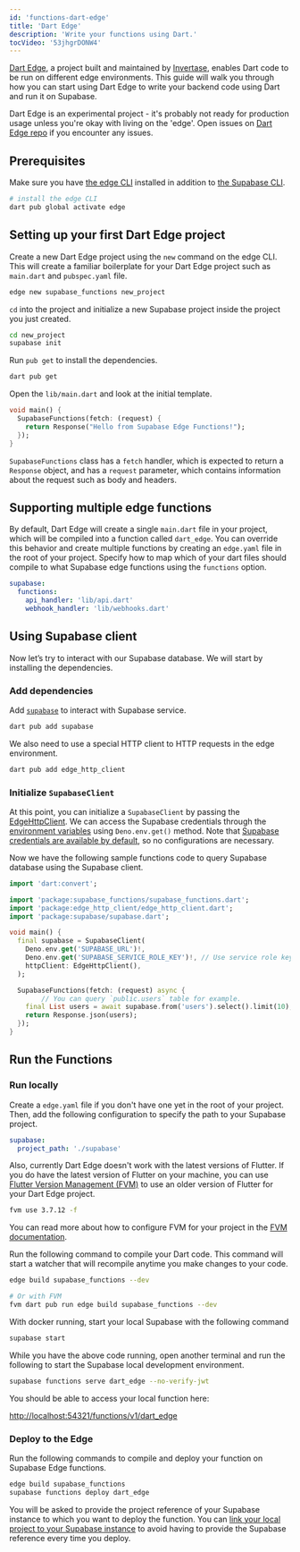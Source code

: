 ```yaml
---
id: 'functions-dart-edge'
title: 'Dart Edge'
description: 'Write your functions using Dart.'
tocVideo: '53jhgrDONW4'
---
```


[Dart Edge](https://docs.dartedge.dev/), a project built and maintained by [Invertase](https://invertase.io/), enables Dart code to be run on different edge environments. This guide will walk you through how you can start using Dart Edge to write your backend code using Dart and run it on Supabase.

<Admonition type="caution">

Dart Edge is an experimental project - it's probably not ready for production usage unless you're okay with living on the 'edge'. Open issues on [Dart Edge repo](https://github.com/invertase/dart_edge) if you encounter any issues.

</Admonition>

## Prerequisites

Make sure you have [the edge CLI](https://docs.dartedge.dev/#getting-started) installed in addition to [the Supabase CLI](https://supabase.com/docs/guides/cli#installation).

```bash
# install the edge CLI
dart pub global activate edge
```

## Setting up your first Dart Edge project

Create a new Dart Edge project using the `new` command on the edge CLI. This will create a familiar boilerplate for your Dart Edge project such as `main.dart` and `pubspec.yaml` file.

```bash
edge new supabase_functions new_project
```

`cd` into the project and initialize a new Supabase project inside the project you just created.

```bash
cd new_project
supabase init
```

Run `pub get` to install the dependencies.

```bash
dart pub get
```

Open the `lib/main.dart` and look at the initial template.

```dart
void main() {
  SupabaseFunctions(fetch: (request) {
    return Response("Hello from Supabase Edge Functions!");
  });
}
```

`SupabaseFunctions` class has a `fetch` handler, which is expected to return a `Response` object, and has a `request` parameter, which contains information about the request such as body and headers.

## Supporting multiple edge functions

By default, Dart Edge will create a single `main.dart` file in your project, which will be compiled into a function called `dart_edge`.
You can override this behavior and create multiple functions by creating an `edge.yaml` file in the root of your project.
Specify how to map which of your dart files should compile to what Supabase edge functions using the `functions` option.

```yaml
supabase:
  functions:
    api_handler: 'lib/api.dart'
    webhook_handler: 'lib/webhooks.dart'
```

## Using Supabase client

Now let’s try to interact with our Supabase database. We will start by installing the dependencies.

### Add dependencies

Add [`supabase`](https://pub.dev/packages/supabase) to interact with Supabase service.

```bash
dart pub add supabase
```

We also need to use a special HTTP client to HTTP requests in the edge environment.

```bash
dart pub add edge_http_client
```

### Initialize `SupabaseClient`

At this point, you can initialize a `SupabaseClient` by passing the [EdgeHttpClient](https://pub.dev/packages/edge_http_client). We can access the Supabase credentials through the [environment variables](https://supabase.com/docs/guides/functions/secrets) using `Deno.env.get()` method. Note that [Supabase credentials are available by default](https://supabase.com/docs/guides/functions/secrets), so no configurations are necessary.

Now we have the following sample functions code to query Supabase database using the Supabase client.

```dart
import 'dart:convert';

import 'package:supabase_functions/supabase_functions.dart';
import 'package:edge_http_client/edge_http_client.dart';
import 'package:supabase/supabase.dart';

void main() {
  final supabase = SupabaseClient(
    Deno.env.get('SUPABASE_URL')!,
    Deno.env.get('SUPABASE_SERVICE_ROLE_KEY')!, // Use service role key to bypass RLS
    httpClient: EdgeHttpClient(),
  );

  SupabaseFunctions(fetch: (request) async {
		// You can query `public.users` table for example.
    final List users = await supabase.from('users').select().limit(10);
    return Response.json(users);
  });
}
```

## Run the Functions

### Run locally

Create a `edge.yaml` file if you don't have one yet in the root of your project. Then, add the following configuration to specify the path to your Supabase project.

```yaml
supabase:
  project_path: './supabase'
```

Also, currently Dart Edge doesn't work with the latest versions of Flutter. If you do have the latest version of Flutter on your machine, you can use [Flutter Version Management (FVM)](https://fvm.app/) to use an older version of Flutter for your Dart Edge project.

```bash
fvm use 3.7.12 -f
```

You can read more about how to configure FVM for your project in the [FVM documentation](https://fvm.app/documentation/getting-started).

Run the following command to compile your Dart code. This command will start a watcher that will recompile anytime you make changes to your code.

```bash
edge build supabase_functions --dev

# Or with FVM
fvm dart pub run edge build supabase_functions --dev
```

With docker running, start your local Supabase with the following command

```bash
supabase start
```

While you have the above code running, open another terminal and run the following to start the Supabase local development environment.

```bash
supabase functions serve dart_edge --no-verify-jwt
```

You should be able to access your local function here:

[http://localhost:54321/functions/v1/dart_edge](http://localhost:54321/functions/v1/dart_edge)

### Deploy to the Edge

Run the following commands to compile and deploy your function on Supabase Edge functions.

```bash
edge build supabase_functions
supabase functions deploy dart_edge
```

You will be asked to provide the project reference of your Supabase instance to which you want to deploy the function. You can [link your local project to your Supabase instance](https://supabase.com/docs/guides/getting-started/local-development#link-your-project) to avoid having to provide the Supabase reference every time you deploy.
